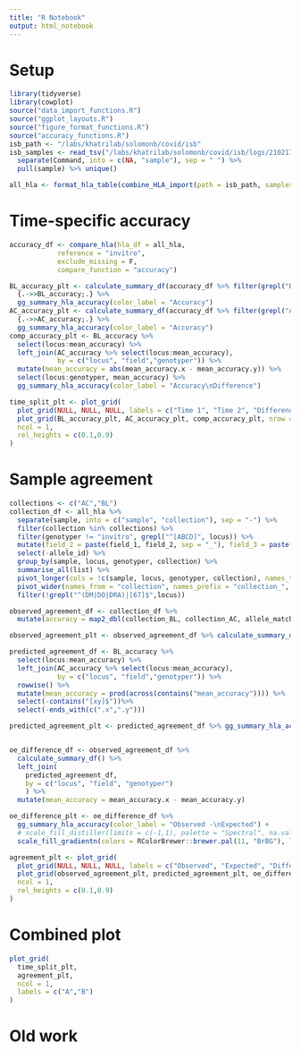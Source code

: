 ```yaml
---
title: "R Notebook"
output: html_notebook
---
```


# Setup
```r
library(tidyverse)
library(cowplot)
source("data_import_functions.R")
source("ggplot_layouts.R")
source("figure_format_functions.R")
source("accuracy_functions.R")
isb_path <- "/labs/khatrilab/solomonb/covid/isb"
isb_samples <- read_tsv("/labs/khatrilab/solomonb/covid/isb/logs/210217_232725/parallel.log") %>% 
  separate(Command, into = c(NA, "sample"), sep = " ") %>% 
  pull(sample) %>% unique()
```

```r
all_hla <- format_hla_table(combine_HLA_import(path = isb_path, samples = isb_samples, expand_invitro = T))
```

# Time-specific accuracy
```r
accuracy_df <- compare_hla(hla_df = all_hla, 
            reference = "invitro", 
            exclude_missing = F, 
            compare_function = "accuracy") 
```

```r
BL_accuracy_plt <- calculate_summary_df(accuracy_df %>% filter(grepl("BL$", sample))) %>% 
  {.->>BL_accuracy;.} %>% 
  gg_summary_hla_accuracy(color_label = "Accuracy")
AC_accuracy_plt <- calculate_summary_df(accuracy_df %>% filter(grepl("AC$", sample))) %>% 
  {.->>AC_accuracy;.} %>% 
  gg_summary_hla_accuracy(color_label = "Accuracy")
comp_accuracy_plt <- BL_accuracy %>% 
  select(locus:mean_accuracy) %>% 
  left_join(AC_accuracy %>% select(locus:mean_accuracy),
            by = c("locus", "field","genotyper")) %>% 
  mutate(mean_accuracy = abs(mean_accuracy.x - mean_accuracy.y)) %>% 
  select(locus:genotyper, mean_accuracy) %>% 
  gg_summary_hla_accuracy(color_label = "Accuracy\nDifference")

time_split_plt <- plot_grid(
  plot_grid(NULL, NULL, NULL, labels = c("Time 1", "Time 2", "Difference"), nrow = 1),
  plot_grid(BL_accuracy_plt, AC_accuracy_plt, comp_accuracy_plt, nrow = 1),
  ncol = 1,
  rel_heights = c(0.1,0.9)
)
```


# Sample agreement



```r
collections <- c("AC","BL")
collection_df <- all_hla %>% 
  separate(sample, into = c("sample", "collection"), sep = "-") %>% 
  filter(collection %in% collections) %>% 
  filter(genotyper != "invitro", grepl("^[ABCD]", locus)) %>% 
  mutate(field_2 = paste(field_1, field_2, sep = "_"), field_3 = paste(field_2, field_3, sep = "_")) %>%
  select(-allele_id) %>%
  group_by(sample, locus, genotyper, collection) %>%
  summarise_all(list) %>%
  pivot_longer(cols = !c(sample, locus, genotyper, collection), names_to = "field", values_to = "allele") %>%
  pivot_wider(names_from = "collection", names_prefix = "collection_", values_from = "allele", values_fill = list(NA)) %>% 
  filter(!grepl("^(DM|DO|DRA)|[67]$",locus))

```

```r
observed_agreement_df <- collection_df %>% 
  mutate(accuracy = map2_dbl(collection_BL, collection_AC, allele_match, ground_truth = F))

observed_agreement_plt <- observed_agreement_df %>% calculate_summary_df() %>% gg_summary_hla_accuracy(color_label = "Observed\nAgreement")

predicted_agreement_df <- BL_accuracy %>% 
  select(locus:mean_accuracy) %>% 
  left_join(AC_accuracy %>% select(locus:mean_accuracy),
            by = c("locus", "field","genotyper")) %>% 
  rowwise() %>% 
  mutate(mean_accuracy = prod(across(contains("mean_accuracy")))) %>% 
  select(-contains("[xy]$"))%>% 
  select(-ends_with(c(".x",".y")))

predicted_agreement_plt <- predicted_agreement_df %>% gg_summary_hla_accuracy(color_label = "Expected\nAgreement")


oe_difference_df <- observed_agreement_df %>% 
  calculate_summary_df() %>% 
  left_join(
    predicted_agreement_df,
    by = c("locus", "field", "genotyper")
    ) %>%
  mutate(mean_accuracy = mean_accuracy.x - mean_accuracy.y)

oe_difference_plt <- oe_difference_df %>%  
  gg_summary_hla_accuracy(color_label = "Observed -\nExpected") + 
  # scale_fill_distiller(limits = c(-1,1), palette = "Spectral", na.value = "transparent")
  scale_fill_gradientn(colors = RColorBrewer::brewer.pal(11, "BrBG"), limits = c(-1,1), na.value = "transparent")

agreement_plt <- plot_grid(
  plot_grid(NULL, NULL, NULL, labels = c("Observed", "Expected", "Difference"), nrow = 1),
  plot_grid(observed_agreement_plt, predicted_agreement_plt, oe_difference_plt, nrow = 1),
  ncol = 1,
  rel_heights = c(0.1,0.9)
)
```



# Combined plot

```r
plot_grid(
  time_split_plt,
  agreement_plt,
  ncol = 1,
  labels = c("A","B")
)
```












# Old work

<!-- ```{r gg_agreement} -->
<!-- agreement_hla <- function(df, collections, complete_match=T){ -->
<!--   df <- df %>%  -->
<!--     separate(sample, into = c("sample", "collection"), sep = "-") %>%  -->
<!--     filter(collection %in% collections) %>%  -->
<!--     filter(genotyper != "invitro", grepl("^[ABCD]", locus)) %>%  -->
<!--     mutate(field_2 = paste(field_1, field_2, sep = "_"), field_3 = paste(field_2, field_3, sep = "_")) %>% -->
<!--     select(-allele_id) %>% -->
<!--     group_by(sample, locus, genotyper, collection) %>% -->
<!--     summarise_all(list) %>% -->
<!--     pivot_longer(cols = !c(sample, locus, genotyper, collection), names_to = "field", values_to = "allele") %>% -->
<!--      pivot_wider(names_from = "collection", names_prefix = "collection_", values_from = "allele", values_fill = list(NA)) %>%  -->
<!--     # drop_na() %>%  -->
<!--     rename("reference" = contains(collections[1])) %>% -->
<!--     pivot_longer(contains("collection"),  names_to = "collection", values_to = "allele",names_prefix = "collection_")  -->
<!--   if (complete_match == T){ -->
<!--     df <- df %>%  -->
<!--       # Filtering only samples/loci that have 2 alleles in both reference and comparison -->
<!--       filter_at(vars(c(reference, allele)), function(x) !is.na(x)) %>% -->
<!--       mutate(n_reference = map_dbl(reference, function(x) sum(!is.na(x) & !grepl("NA", x)))) %>% -->
<!--       mutate(n_allele = map_dbl(allele, function(x) sum(!is.na(x) & !grepl("NA", x)))) %>% -->
<!--       filter_at(vars(contains("n_")), function(x) x ==2) %>% -->
<!--       mutate(accuracy = map2_dbl(reference, allele, allele_agreement)) %>% -->
<!--     drop_na() -->
<!--   } else { -->
<!--     df <- df %>%  -->
<!--       mutate(accuracy = map2_dbl(reference, allele, allele_agreement))  -->
<!--     # %>%  -->
<!--       # drop_na()       -->
<!--   } -->
<!--   df  -->
<!-- } -->
<!-- ``` -->

<!-- ### *In silico* agreement with each other -->

<!-- ```{r, fig.width = 18, fig.height=4} -->
<!-- agreement_hla(all_hla, collections = c("AC", "BL"), complete_match = F) %>% gg_accuracy() -->
<!-- # agreement_hla(all_hla_expanded, collections = c("AC", "BL"), complete_match = F) %>% gg_accuracy() -->
<!-- ``` -->

<!-- ```{r, fig.width = 18, fig.height=4} -->
<!-- agreement_hla(all_hla_expanded, collections = c("AC", "BL"), complete_match = F) %>% gg_accuracy() -->
<!-- # agreement_hla(all_hla_expanded, collections = c("AC", "BL"), complete_match = F) %>% gg_accuracy() -->
<!-- ``` -->
<!-- # Expected vs. actual accuracy -->
<!-- ```{r, fig.width = 18, fig.height = 4} -->
<!-- accuracy_df %>%  -->
<!--   filter(!(time %in% c("CV", "PD1"))) %>%  -->
<!--   pivot_wider(names_from = "time", values_from = "accuracy") %>%  -->
<!--   mutate(accuracy = AC * BL) %>%  -->
<!--   gg_accuracy -->
<!-- ``` -->

<!-- ```{r} -->
<!-- x <- agreement_hla(all_hla_expanded, collections = c("AC", "BL"), complete_match = F) %>%  -->
<!--   select(sample, locus, genotyper, field, agreement_observed = accuracy) %>%  -->
<!--   left_join( -->
<!--     accuracy_df %>%  -->
<!--       filter(!(time %in% c("CV", "PD1"))) %>%  -->
<!--       pivot_wider(names_from = "time", values_from = "accuracy") %>%  -->
<!--       mutate(agreement_expected = AC * BL) %>%  -->
<!--       select(-AC, -BL), -->
<!--     join_by = c("sample", "locus", "field", "genotyper") -->
<!--   ) %>%  -->
<!--   drop_na() %>% -->
<!--   pivot_longer(cols = contains("agreement"), names_to = "metric", names_prefix = "agreement_", values_to = "agreement") -->
<!-- ``` -->
<!-- ###### FIGURE OUT WHAT IS GOING ON WITH NAs -->


<!-- ```{r, fig.width = 18, fig.height = 4} -->
<!-- x %>%  -->
<!--   filter(field == "field_2") %>%  -->
<!--   ggplot(aes(x = metric, y = agreement))+ -->
<!--     stat_summary(fun = mean, geom = "point", position = position_dodge(width=0.9)) + -->
<!--     stat_summary(fun.data = mean_se, geom = "errorbar", position=position_dodge(width=0.9)) + -->
<!--     theme_bw() + -->
<!--     facet_nested(.~locus+genotyper, scales = "free_y") + -->
<!--     coord_cartesian(ylim = c(0,1))+ -->
<!--     scale_y_continuous(n.breaks = 6)+ -->
<!--     labs(y = "Accuracy", x = "")+ -->
<!--     theme(axis.text.x = element_text(angle = 90))+ -->
<!--     theme(panel.spacing = unit(0.1,"line")) -->
<!-- ``` -->

